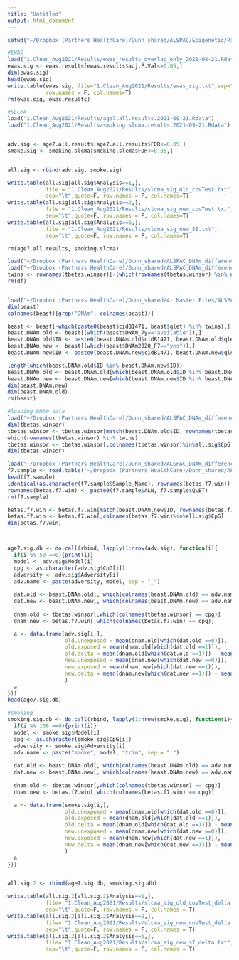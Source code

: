 ```yaml
---
title: "Untitled"
output: html_document
---
```


```r
setwd("~/Dropbox (Partners HealthCare)/Dunn_shared/ALSPAC/Epigenetic/Paper Draft - Data differences at age 7/DNAm-data-diff-analysis/")

```


```r
#EWAS
load("1.Clean_Aug2021/Results/ewas_results_overlap_only_2021-08-21.Rdata")
ewas.sig <- ewas.results[ewas.results$adj.P.Val<=0.05,]
dim(ewas.sig)
head(ewas.sig)
write.table(ewas.sig, file="1.Clean_Aug2021/Results/ewas_sig.txt",sep="\t",quote=F,
            row.names = F, col.names=T)
rm(ewas.sig, ewas.results)
```

```r
#SLCMA
load("1.Clean_Aug2021/Results/age7.all.results.2021-09-21.Rdata")
load("1.Clean_Aug2021/Results/smoking.slcma.results.2021-09-21.Rdata")


adv.sig <- age7.all.results[age7.all.results$FDR<=0.05,]
smoke.sig <- smoking.slcma[smoking.slcma$FDR<=0.05,]


all.sig <- rbind(adv.sig, smoke.sig)

write.table(all.sig[all.sig$Analysis==1,], 
            file = "1.Clean_Aug2021/Results/slcma_sig_old_covTest.txt",
            sep="\t",quote=F, row.names = F, col.names=T)
write.table(all.sig[all.sig$Analysis==2,], 
            file = "1.Clean_Aug2021/Results/slcma_sig_new_covTest.txt",
            sep="\t",quote=F, row.names = F, col.names=T)
write.table(all.sig[all.sig$Analysis==6,], 
            file = "1.Clean_Aug2021/Results/slcma_sig_new_SI.txt",
            sep="\t",quote=F, row.names = F, col.names=T)

rm(age7.all.results, smoking.slcma)
```

```r
load("~/Dropbox (Partners HealthCare)/Dunn_shared/ALSPAC_DNAm_differences/data/ARIES_noTwin_20180730.Rdata", verbose = T)
load("~/Dropbox (Partners HealthCare)/Dunn_shared/ALSPAC_DNAm_differences/data/tostBetas_F7.rv2_winsor.Rdata", verbose=T)
twins <- rownames(tbetas.winsor)[-(which(rownames(tbetas.winsor) %in% df$ID))]
rm(df)


load("~/Dropbox (Partners HealthCare)/Dunn_shared/4- Master Files/ALSPAC_beast20200422.Rdata", verbose=T)
dim(beast)
colnames(beast)[grep("DNAm", colnames(beast))]

beast <- beast[-which(paste0(beast$cidB1471, beast$qlet) %in% twins),]
beast.DNAm.old <- beast[(which(beast$DNAm_7y=="available")),]
beast.DNAm.old$ID <- paste0(beast.DNAm.old$cidB1471, beast.DNAm.old$qlet)
beast.DNAm.new <- beast[(which(beast$DNAm2020_F7=="yes")),]
beast.DNAm.new$ID <- paste0(beast.DNAm.new$cidB1471, beast.DNAm.new$qlet)

length(which(beast.DNAm.old$ID %in% beast.DNAm.new$ID))
beast.DNAm.old <- beast.DNAm.old[which(beast.DNAm.old$ID %in% beast.DNAm.new$ID),]
beast.DNAm.new <- beast.DNAm.new[which(beast.DNAm.new$ID %in% beast.DNAm.old$ID),]
dim(beast.DNAm.new)
dim(beast.DNAm.old)
rm(beast)

#loading DNAm data
load("~/Dropbox (Partners HealthCare)/Dunn_shared/ALSPAC_DNAm_differences/data/tostBetas_F7.rv2_winsor.Rdata", verbose=T)
dim(tbetas.winsor)
tbetas.winsor <- tbetas.winsor[match(beast.DNAm.old$ID, rownames(tbetas.winsor)),]
which(rownames(tbetas.winsor) %in% twins)
tbetas.winsor <- tbetas.winsor[,colnames(tbetas.winsor)%in%all.sig$CpG]
dim(tbetas.winsor)

load("~/Dropbox (Partners HealthCare)/Dunn_shared/ALSPAC_DNAm_differences/data/betas_F7_WIN_20200128.Rdata", verbose=T)
f7.sample <- read.table("~/Dropbox (Partners HealthCare)/Dunn_shared/ALSPAC_DNAm_differences/data/samplesheet_F7_20200121.txt", header=T)
head(f7.sample)
identical(as.character(f7.sample$Sample_Name), rownames(betas.f7.win)) #true
rownames(betas.f7.win) <- paste0(f7.sample$ALN, f7.sample$QLET)
rm(f7.sample)

betas.f7.win <- betas.f7.win[match(beast.DNAm.new$ID, rownames(betas.f7.win)),]
betas.f7.win <- betas.f7.win[,colnames(betas.f7.win)%in%all.sig$CpG]
dim(betas.f7.win)



age7.sig.db <- do.call(rbind, lapply(1:nrow(adv.sig), function(i){
  if(i %% 50 ==0){print(i)}
  model <- adv.sig$Model[i]
  cpg <- as.character(adv.sig$CpG[i])
  adversity <- adv.sig$Adversity[i]
  adv.name <- paste(adversity, model, sep = "_")
  
  dat.old <- beast.DNAm.old[, which(colnames(beast.DNAm.old) == adv.name)]
  dat.new <- beast.DNAm.new[, which(colnames(beast.DNAm.new) == adv.name)]
  
  dnam.old <- tbetas.winsor[,which(colnames(tbetas.winsor) == cpg)]
  dnam.new <- betas.f7.win[,which(colnames(betas.f7.win) == cpg)]

  a <- data.frame(adv.sig[i,],
                  old.unexposed = mean(dnam.old[which(dat.old ==0)]),
                  old.exposed = mean(dnam.old[which(dat.old ==1)]),
                  old.delta = mean(dnam.old[which(dat.old ==1)]) - mean(dnam.old[which(dat.old ==0)]),
                  new.unexposed = mean(dnam.new[which(dat.new ==0)]),
                  new.exposed = mean(dnam.new[which(dat.new ==1)]),
                  new.delta = mean(dnam.new[which(dat.new ==1)]) - mean(dnam.new[which(dat.new ==0)])
                  )
  a
}))
head(age7.sig.db)

#smoking
smoking.sig.db <- do.call(rbind, lapply(1:nrow(smoke.sig), function(i){
  if(i %% 100 ==0){print(i)}
  model <- smoke.sig$Model[i]
  cpg <- as.character(smoke.sig$CpG[i])
  adversity <- smoke.sig$Adversity[i]
  adv.name <- paste("smoke", model, "trim", sep = ".")
  
  dat.old <- beast.DNAm.old[, which(colnames(beast.DNAm.old) == adv.name)]
  dat.new <- beast.DNAm.new[, which(colnames(beast.DNAm.new) == adv.name)]
  
  dnam.old <- tbetas.winsor[,which(colnames(tbetas.winsor) == cpg)]
  dnam.new <- betas.f7.win[,which(colnames(betas.f7.win) == cpg)]

  a <- data.frame(smoke.sig[i,],
                  old.unexposed = mean(dnam.old[which(dat.old ==0)]),
                  old.exposed = mean(dnam.old[which(dat.old ==1)]),
                  old.delta = mean(dnam.old[which(dat.old ==1)]) - mean(dnam.old[which(dat.old ==0)]),
                  new.unexposed = mean(dnam.new[which(dat.new ==0)]),
                  new.exposed = mean(dnam.new[which(dat.new ==1)]),
                  new.delta = mean(dnam.new[which(dat.new ==1)]) - mean(dnam.new[which(dat.new ==0)])
                  )
  a
}))


all.sig.2 <- rbind(age7.sig.db, smoking.sig.db)

write.table(all.sig.2[all.sig.2$Analysis==1,],
            file= "1.Clean_Aug2021/Results/slcma_sig_old_covTest_delta.txt",
            sep="\t",quote=F, row.names = F, col.names = T)
write.table(all.sig.2[all.sig.2$Analysis==2,],
            file= "1.Clean_Aug2021/Results/slcma_sig_new_covTest_delta.txt",
            sep="\t",quote=F, row.names = F, col.names = T)
write.table(all.sig.2[all.sig.2$Analysis==6,],
            file= "1.Clean_Aug2021/Results/slcma_sig_new_sI_delta.txt",
            sep="\t",quote=F, row.names = F, col.names = T)

```



